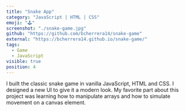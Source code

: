 ```yaml
---
title: "Snake App"
category: "JavaScript | HTML | CSS"
emoji: "🕹️"
screenshot: "./snake-game.jpg"
github: "https://github.com/bcherrera14/snake-game"
external: "https://bcherrera14.github.io/snake-game/"
tags:
  - Game
  - JavaScript
visible: true
position: 4
---
```


I built the classic snake game in vanilla JavaScript, HTML and CSS. I designed a new UI to give it a modern look. My favorite part about this project was learning how to manipulate arrays and how to simulate movement on a canvas element.
